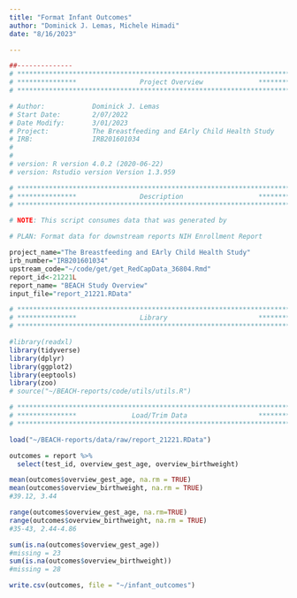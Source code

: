 ```yaml
---
title: "Format Infant Outcomes"
author: "Dominick J. Lemas, Michele Himadi"
date: "8/16/2023"

---
```


```r
##-------------- 
# **************************************************************************** #
# ***************                Project Overview              *************** #
# **************************************************************************** #

# Author:            Dominick J. Lemas
# Start Date:        2/07/2022 
# Date Modify:       3/01/2023
# Project:           The Breastfeeding and EArly Child Health Study
# IRB:               IRB201601034
#                   
#
# version: R version 4.0.2 (2020-06-22)
# version: Rstudio version Version 1.3.959 

# **************************************************************************** #
# ***************                Description                   *************** #
# **************************************************************************** #

# NOTE: This script consumes data that was generated by 

# PLAN: Format data for downstream reports NIH Enrollment Report

project_name="The Breastfeeding and EArly Child Health Study"
irb_number="IRB201601034"
upstream_code="~/code/get/get_RedCapData_36804.Rmd"
report_id<-21221L
report_name= "BEACH Study Overview"
input_file="report_21221.RData"

```


```r

# **************************************************************************** #
# ***************                Library                       *************** #
# **************************************************************************** #

#library(readxl)
library(tidyverse)
library(dplyr)
library(ggplot2)
library(eeptools)
library(zoo)
# source("~/BEACH-reports/code/utils/utils.R")

```

```r

# **************************************************************************** #
# ***************              Load/Trim Data                  *************** #
# **************************************************************************** #

load("~/BEACH-reports/data/raw/report_21221.RData")

```

```r
outcomes = report %>%
  select(test_id, overview_gest_age, overview_birthweight)

mean(outcomes$overview_gest_age, na.rm = TRUE)
mean(outcomes$overview_birthweight, na.rm = TRUE)
#39.12, 3.44

range(outcomes$overview_gest_age, na.rm=TRUE)
range(outcomes$overview_birthweight, na.rm = TRUE)
#35-43, 2.44-4.86

sum(is.na(outcomes$overview_gest_age))
#missing = 23
sum(is.na(outcomes$overview_birthweight))
#missing = 28

write.csv(outcomes, file = "~/infant_outcomes")
```

